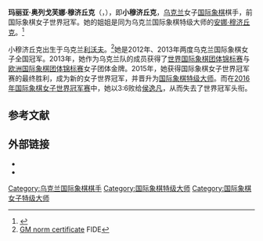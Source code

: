 {{noteTA
|T=zh-hans:玛丽亚·穆济丘克;zh-hant:瑪麗亞·穆茲丘克;
|1=zh-hans:穆济丘克;zh-hant:穆茲丘克;
}}
{{Infobox chess player
|name = 玛丽亚·穆济丘克
|image = Maria Muzitxuk - Mercat de Colom 02.jpg
|caption = 摄于2022年
|birthname = Mariya Olegivna Muzychuk
|country = {{UKR}}
|birth_date = {{Birth date and age|df=yes|1992|9|21}}
|birth_place = [[乌克兰|乌克兰]][[利沃夫|利沃夫]]
|title = [[国际象棋特级大师|特级大师]]<br>女子特级大师
|worldchampion=
|womensworldchampion= 2015年－2016年
|rating = 
|peakrating = 2563（2015年3月）
|FideID = 14114550
}}

'''玛丽亚·奥列戈芙娜·穆济丘克'''（{{lang-uk|Марія Олегівна Музичук}}，{{bd|1992年|9月11日}}），即'''小穆济丘克'''，[[乌克兰|乌克兰]]女子[[国际象棋|国际象棋]]棋手，前国际象棋女子世界冠军。她的姐姐是同为乌克兰国际象棋特级大师的[[安娜·穆兹丘克|安娜·穆济丘克]]。<ref name="cdn">{{cite web| url =https://chessdailynews.com/we-are-not-the-ukrainian-kosintseva-sisters-we-are-the-muzychuk-sisters/| title =“We are not the Ukrainian ‘Kosintseva Sisters’! We are the Muzychuk Sisters!”| publisher =Chess Daily News| accessdate =21 Dec 2015| archive-date =2016-01-25| archive-url =https://web.archive.org/web/20160125175744/http://chessdailynews.com/we-are-not-the-ukrainian-kosintseva-sisters-we-are-the-muzychuk-sisters/| dead-url =no}}</ref>

小穆济丘克出生于乌克兰[[利沃夫|利沃夫]]。<ref>[https://ratings.fide.com/apps/231414.pdf GM norm certificate] {{Wayback|url=https://ratings.fide.com/apps/231414.pdf |date=20160304115132 }} FIDE</ref>她是2012年、2013年两度乌克兰国际象棋女子全国冠军。2013年，她作为乌克兰队的成员获得了[[世界国际象棋团体锦标赛|世界国际象棋团体锦标赛]]与[[欧洲国际象棋团体锦标赛|欧洲国际象棋团体锦标赛]]女子团体金牌。2015年，她获得国际象棋女子世界冠军赛的最终胜利，成为新的女子世界冠军，并晋升为[[国际象棋特级大师|国际象棋特级大师]]。而在[[2016年国际象棋女子世界冠军赛|2016年国际象棋女子世界冠军赛]]中，她以3:6败给[[侯逸凡|侯逸凡]]，从而失去了世界冠军头衔。

== 参考文献 ==
{{reflist}}

== 外部链接 ==
*{{chessgames player|id=94551}}
*{{fide|id=14114550}}

{{chess-bio-stub}}
{{女子国际象棋世界冠军}}
[[Category:乌克兰国际象棋棋手|Category:乌克兰国际象棋棋手]]
[[Category:国际象棋特级大师|Category:国际象棋特级大师]]
[[Category:国际象棋女子特级大师|Category:国际象棋女子特级大师]]